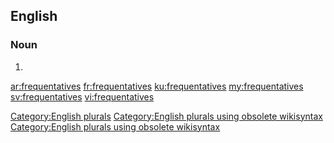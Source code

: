 ==English==

===Noun===
{{head|en}}

# {{plural of|frequentative}}

[[Category:English plurals]][[Category:English plurals using obsolete wikisyntax]][[Category:English plurals using obsolete wikisyntax]]

[[ar:frequentatives]]
[[fr:frequentatives]]
[[ku:frequentatives]]
[[my:frequentatives]]
[[sv:frequentatives]]
[[vi:frequentatives]]